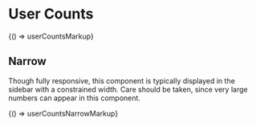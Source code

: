 
<Meta title="Legacy/Components/User Counts" />

# User Counts

<Preview>
  <Story name="User Counts" height="100px">
    {() => userCountsMarkup}
  </Story>
</Preview>

## Narrow

Though fully responsive, this component is typically displayed in the sidebar with a constrained width. Care should be taken, since very large numbers can appear in this component.

<Preview>
  <Story name="Narrow" height="100px">
    {() => userCountsNarrowMarkup}
  </Story>
</Preview>
